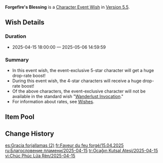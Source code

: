 {{Wish
|name              = Forgefire's Blessing 2025-04-15
|image             = Forgefire's Blessing 2025-04-15.png
|type              = Character Event
|duration          = event
|time_start        = 2025-04-15 18:00:00
|time_end          = 2025-05-06 14:59:59
|link              = https://genshin.hoyoverse.com/en/news/detail/155416
|preceding         = Cornucopia of Contention/2025-03-26
|preceding2        = The Crane Soars Skyward/2025-03-26
|succeeding        = La Chanson Cerise/2025-05-07
|succeeding2       = In the Name of the Rosula/2025-05-07
|alongside         = Ballad in Goblets/2025-04-15
|alongside2        = Epitome Invocation/2025-04-15
|previous          = Forgefire's Blessing/2024-10-09
}}
'''Forgefire's Blessing''' is a [[Character Event Wish]] in [[Version 5.5]].

==Wish Details==
===Duration===
* 2025-04-15 18:00:00 &mdash; 2025-05-06 14:59:59

===Summary===
* In this event wish, the event-exclusive 5-star character {{Wish Item|Xilonen}} will get a huge drop-rate boost!
* During this event wish, the 4-star characters {{Wish Item|Faruzan; Beidou; Yanfei}} will receive a huge drop-rate boost!
* Of the above characters, the event-exclusive character will not be available in the standard wish "[[Wanderlust Invocation]]."
* For information about rates, see [[Wish]]es.

==Item Pool==
{{Wish Pool
|character_5_F = Xilonen
|character_4_F = Faruzan; Beidou; Yanfei
|character_5   = Dehya; Diluc; Jean; Keqing; Mona; Qiqi; Tighnari; Yumemizuki Mizuki
|character_4   = Barbara; Bennett; Candace; Charlotte; Chevreuse; Chongyun; Collei; Diona; Dori; Fischl; Freminet; Gaming; Gorou; Kachina; Kaveh; Kirara; Kujou Sara; Kuki Shinobu; Lan Yan; Layla; Lynette; Mika; Ningguang; Noelle; Ororon; Razor; Rosaria; Sayu; Sethos; Shikanoin Heizou; Sucrose; Thoma; Xiangling; Xingqiu; Xinyan; Yaoyao; Yun Jin
|weapon_4      = Dragon's Bane; Eye of Perception; Favonius Codex; Favonius Greatsword; Favonius Lance; Favonius Sword; Favonius Warbow; Lion's Roar; Rainslasher; Rust; Sacrificial Bow; Sacrificial Fragments; Sacrificial Greatsword; Sacrificial Sword; The Bell; The Flute; The Stringless; The Widsith
|weapon_3      = Black Tassel; Bloodtainted Greatsword; Cool Steel; Debate Club; Emerald Orb; Ferrous Shadow; Harbinger of Dawn; Magic Guide; Raven Bow; Sharpshooter's Oath; Skyrider Sword; Slingshot; Thrilling Tales of Dragon Slayers
}}

==Change History==
{{Change History|5.5}}

[[es:Gracia forjallamas (2)]]
[[fr:Faveur du feu forgé/15.04.2025]]
[[ru:Благословение пламени/2025-04-15]]
[[tr:Ocağın Kutsal Ateşi/2025-04-15]]
[[vi:Chúc Phúc Lửa Rèn/2025-04-15]]